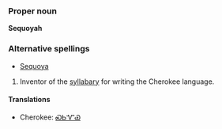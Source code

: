 ===Proper noun===
'''Sequoyah'''

===Alternative spellings===
*[[Sequoya]]

# Inventor of the [[syllabary]] for writing the Cherokee language.

====Translations====
*Cherokee: [[ᏍᏏᏉᏯ]]